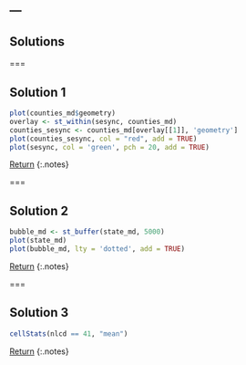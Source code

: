 ---
---

## Solutions

===

## Solution 1


```r
plot(counties_md$geometry)
overlay	<- st_within(sesync, counties_md)
counties_sesync <- counties_md[overlay[[1]], 'geometry']
plot(counties_sesync, col = "red", add = TRUE)
plot(sesync, col = 'green', pch = 20, add = TRUE)
```

[Return](#exercise-1)
{:.notes}

===

## Solution 2

```r
bubble_md <- st_buffer(state_md, 5000)
plot(state_md)
plot(bubble_md, lty = 'dotted', add = TRUE)
```

[Return](#exercise-2)
{:.notes}

===

## Solution 3

```r
cellStats(nlcd == 41, "mean")
```

[Return](#exercise-3)
{:.notes}
